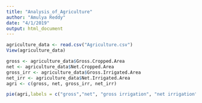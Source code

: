 ```yaml
---
title: "Analysis_of_Agriculture"
author: "Amulya Reddy"
date: "4/1/2019"
output: html_document
---
```


```r
agriculture_data <- read.csv("Agriculture.csv")
View(agriculture_data)
```

```r
gross <- agriculture_data$Gross.Cropped.Area
net <- agriculture_data$Net.Cropped.Area
gross_irr <- agriculture_data$Gross.Irrigated.Area
net_irr <- agriculture_data$Net.Irrigated.Area
agri <- c(gross, net, gross_irr, net_irr)
```

```r
pie(agri,labels = c("gross","net", "gross irrigation", "net irrigation"))
```